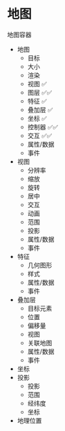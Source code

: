 # 地图

地图容器

- 地图
  - 目标
  - 大小
  - 渲染
  - 视图 ✅
  - 图层 ✅✅
  - 特征 ✅
  - 叠加层 ✅
  - 坐标 ✅
  - 控制器 ✅✅
  - 交互 ✅✅
  - 属性/数据
  - 事件
- 视图
  - 分辨率
  - 缩放
  - 旋转
  - 居中
  - 交互
  - 动画
  - 范围
  - 投影
  - 属性/数据
  - 事件
- 特征
  - 几何图形
  - 样式
  - 属性/数据
  - 事件
- 叠加层
  - 目标元素
  - 位置
  - 偏移量
  - 视图
  - 关联地图
  - 属性/数据
  - 事件
- 坐标
- 投影
  - 投影
  - 范围
  - 经纬度
  - 坐标
- 地理位置
